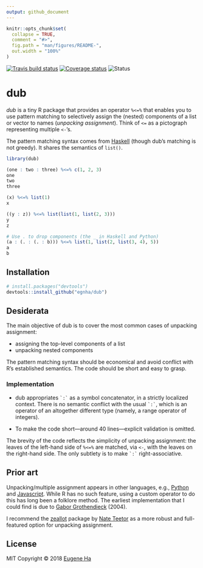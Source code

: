 ```yaml
---
output: github_document
---
```


<!-- README.md is generated from README.Rmd. Please edit that file -->

```r
knitr::opts_chunk$set(
  collapse = TRUE,
  comment = "#>",
  fig.path = "man/figures/README-",
  out.width = "100%"
)
```

[![Travis build status](https://travis-ci.org/egnha/dub.svg?branch=master)](https://travis-ci.org/egnha/dub)
[![Coverage status](https://codecov.io/gh/egnha/dub/branch/master/graph/badge.svg)](https://codecov.io/github/egnha/dub?branch=master)
![Status](https://img.shields.io/badge/status-experimental-blue.svg)

# dub

_dub_ is a tiny R package that provides an operator `%<=%` that enables you to use pattern matching to selectively assign the (nested) components of a list or vector to names (_unpacking assignment_). Think of `<=` as a pictograph representing multiple `<-`'s.

The pattern matching syntax comes from [Haskell](https://en.wikibooks.org/wiki/Haskell/Pattern_matching) (though dub's matching is not greedy). It shares the semantics of `list()`.

```r
library(dub)

(one : two : three) %<=% c(1, 2, 3)
one
two
three

(x) %<=% list(1)
x

((y : z)) %<=% list(list(1, list(2, 3)))
y
z

# Use . to drop components (the _ in Haskell and Python)
(a : (. : (. : b))) %<=% list(1, list(2, list(3, 4), 5))
a
b
```

## Installation

```r
# install.packages("devtools")
devtools::install_github("egnha/dub")
```

## Desiderata

The main objective of dub is to cover the most common cases of unpacking assignment:

- assigning the top-level components of a list
- unpacking nested components

The pattern matching syntax should be economical and avoid conflict with R's established semantics. The code should be short and easy to grasp.

### Implementation

- dub appropriates `` `:` `` as a symbol concatenator, in a strictly localized context. There is no semantic conflict with the usual `` `:` ``, which is an operator of an altogether different type (namely, a range operator of integers).

- To make the code short—around 40 lines—explicit validation is omitted.

The brevity of the code reflects the simplicity of unpacking assignment: the leaves of the left-hand side of `%<=%` are matched, via `<-`, with the leaves on the right-hand side. The only subtlety is to make `` `:` `` right-associative.

## Prior art

Unpacking/multiple assignment appears in other languages, e.g., [Python](https://docs.python.org/3/tutorial/datastructures.html#tuples-and-sequences) and [Javascript](https://developer.mozilla.org/en-US/docs/Web/JavaScript/Reference/Operators/Destructuring_assignment). While R has no such feature, using a custom operator to do this has long been a folklore method. The earliest implementation that I could find is due to [Gabor Grothendieck](https://stat.ethz.ch/pipermail/r-help/2004-June/053343.html) (2004).

I recommend the [zeallot](https://github.com/nteetor/zeallot) package by [Nate Teetor](https://github.com/nteetor) as a more robust and full-featured option for unpacking assignment.

## License

MIT Copyright © 2018 [Eugene Ha](https://github.com/egnha)
